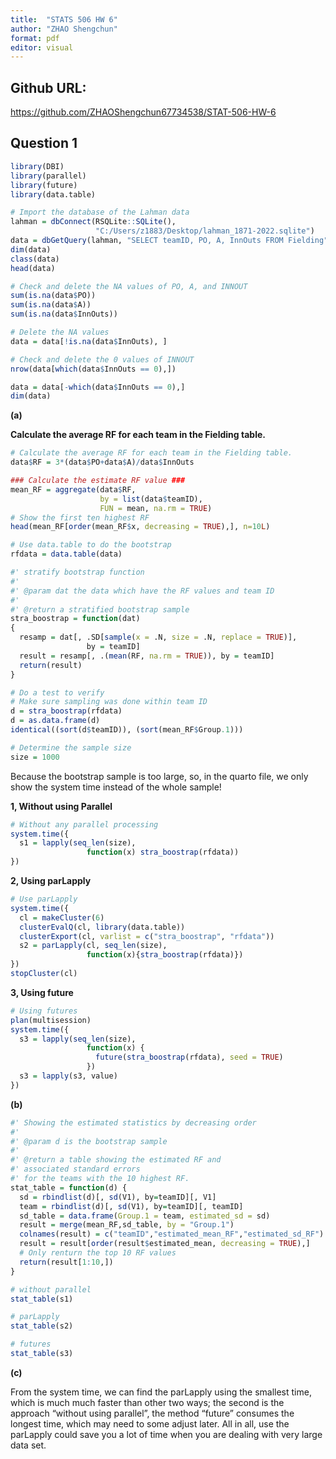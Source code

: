 ---
title:  "STATS 506 HW 6"
author: "ZHAO Shengchun"
format: pdf
editor: visual
---

## Github URL:

<https://github.com/ZHAOShengchun67734538/STAT-506-HW-6>

## Question 1

```{r}
library(DBI)
library(parallel)
library(future)
library(data.table)

# Import the database of the Lahman data
lahman = dbConnect(RSQLite::SQLite(), 
                   "C:/Users/z1883/Desktop/lahman_1871-2022.sqlite")
data = dbGetQuery(lahman, "SELECT teamID, PO, A, InnOuts FROM Fielding")
dim(data)
class(data)
head(data)

# Check and delete the NA values of PO, A, and INNOUT
sum(is.na(data$PO))
sum(is.na(data$A))
sum(is.na(data$InnOuts))
```

```{r}
# Delete the NA values
data = data[!is.na(data$InnOuts), ]

# Check and delete the 0 values of INNOUT
nrow(data[which(data$InnOuts == 0),])

data = data[-which(data$InnOuts == 0),]
dim(data)
```

**(a)**

**Calculate the average RF for each team in the Fielding table.**

```{r}
# Calculate the average RF for each team in the Fielding table.
data$RF = 3*(data$PO+data$A)/data$InnOuts

### Calculate the estimate RF value ###
mean_RF = aggregate(data$RF,
                    by = list(data$teamID),
                    FUN = mean, na.rm = TRUE)
# Show the first ten highest RF 
head(mean_RF[order(mean_RF$x, decreasing = TRUE),], n=10L)

```

```{r}
# Use data.table to do the bootstrap
rfdata = data.table(data)

#' stratify bootstrap function
#'
#' @param dat the data which have the RF values and team ID
#'
#' @return a stratified bootstrap sample
stra_boostrap = function(dat)
{
  resamp = dat[, .SD[sample(x = .N, size = .N, replace = TRUE)], 
                 by = teamID]
  result = resamp[, .(mean(RF, na.rm = TRUE)), by = teamID]
  return(result)
}

# Do a test to verify
# Make sure sampling was done within team ID
d = stra_boostrap(rfdata)
d = as.data.frame(d)
identical((sort(d$teamID)), (sort(mean_RF$Group.1)))
```

```{r}
# Determine the sample size
size = 1000
```

Because the bootstrap sample is too large, so, in the quarto file, we only show the system time instead of the whole sample!

**1, Without using Parallel**

```{r}
# Without any parallel processing
system.time({
  s1 = lapply(seq_len(size),
                 function(x) stra_boostrap(rfdata))
})

```

**2, Using parLapply**

```{r}
# Use parLapply
system.time({
  cl = makeCluster(6)
  clusterEvalQ(cl, library(data.table))
  clusterExport(cl, varlist = c("stra_boostrap", "rfdata"))
  s2 = parLapply(cl, seq_len(size), 
                 function(x){stra_boostrap(rfdata)})
})
stopCluster(cl)

```

**3, Using future**

```{r}
# Using futures
plan(multisession)
system.time({
  s3 = lapply(seq_len(size),
                 function(x) {
                   future(stra_boostrap(rfdata), seed = TRUE)
                 })
  s3 = lapply(s3, value)
})
```

**(b)**

```{r}
#' Showing the estimated statistics by decreasing order
#'
#' @param d is the bootstrap sample
#'
#' @return a table showing the estimated RF and 
#' associated standard errors 
#' for the teams with the 10 highest RF.
stat_table = function(d) {
  sd = rbindlist(d)[, sd(V1), by=teamID][, V1]
  team = rbindlist(d)[, sd(V1), by=teamID][, teamID]
  sd_table = data.frame(Group.1 = team, estimated_sd = sd)
  result = merge(mean_RF,sd_table, by = "Group.1")
  colnames(result) = c("teamID","estimated_mean_RF","estimated_sd_RF")
  result = result[order(result$estimated_mean, decreasing = TRUE),]
  # Only renturn the top 10 RF values
  return(result[1:10,])
}
```

```{r}
# without parallel
stat_table(s1)

# parLapply
stat_table(s2)

# futures
stat_table(s3)

```

**(c)**

From the system time, we can find the parLapply using the smallest time, which is much much faster than other two ways; the second is the approach "without using parallel", the method "future" consumes the longest time, which may need to some adjust later. All in all, use the parLapply could save you a lot of time when you are dealing with very large data set.
